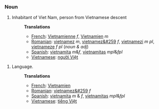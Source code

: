 ===Noun===
#Inhabitant of Viet Nam, person from Vietnamese descent 
#:'''Translations'''
#:*[[French]]: [[Vietnamienne]] ''f'', [[Vietnamien]] ''m''
#:*[[Romanian]]: [[vietnamez]] ''m'', [[vietnamez&#259]] ''f'', [[vietnamezi]] ''m pl'', [[vietnameze]] ''f pl'' (''noun & adj'')
#:*[[Spanish]]: [[vietnamita]] ''m''&amp;''f'', [[vietnamitas]] ''mpl''&amp;''fpl''
#:*[[Vietnamese]]: [[người Việt]]


#Language.
#:'''Translations'''
#:*[[French]]: [[Vietnamien]]
#:*[[Romanian]]: [[vietnamez&#259]] ''f''
#:*[[Spanish]]: [[vietnamita]] ''m'' &amp; ''f'', [[vietnamitas]] ''mpl''&amp;''fpl''
#:*[[Vietnamese]]: [[tiếng Việt]]
